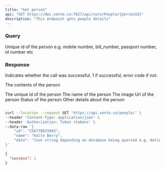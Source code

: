 ```yaml
---
title: "Get person"
api: "GET https://dev.xente.co:7027/api/core/People/{personId}"
description: "This endpoint gets people details"
---
```

### Query

<ParamField path="personId" type="string">
  Unique id of the person e.g. mobile number, bill_number, passport number, id number etc 
</ParamField>


### Response

<ResponseField name="success" type="number">
  Indicates whether the call was successful. 1 if successful, error code if not.
</ResponseField>

<ResponseField name="data" type="object">

The contents of the person

<Expandable title="Toggle object">

<ResponseField name="personId" type="number">
  The unique id of the person
</ResponseField>


<ResponseField name="name" type="string">
  The name of the person
</ResponseField>

<ResponseField name="image_uri" type="string">
  The image Url of the person
</ResponseField>

<ResponseField name="status" type="string">
  Status of the person 
</ResponseField>

<ResponseField name="person_details" type="JSON or null">
  Other details about the person 
</ResponseField>

</Expandable>

</ResponseField>

<RequestExample>

```bash Request

curl --location --request GET 'https://api.xente.co/people/' \
--header 'Content-Type: application/json' \
--header 'Authorization: Token <token>' \
--data-raw '{
    "id": "256770833993",
    "name": "Halle Berry",
    "data": "Json string depending on database being queried e.g. National ID, Passport etc"
}'

```

</RequestExample>

<ResponseExample>

```json Response
{
  "success": 1
}
```

</ResponseExample>
